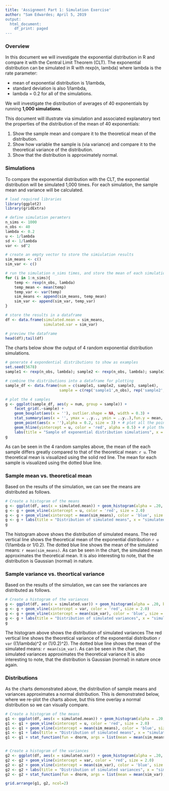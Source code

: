 ```yaml
---
title: 'Assignment Part 1: Simulation Exercise'
author: "Sam Edwardes; April 5, 2019
output:
  html_document:
    df_print: paged
---
```


### Overview
In this document we will investigate the exponential distribution in R and compare it with the Central Limit Theorem (CLT). The exponential distribution can be simulated in R with rexp(n, lambda) where lambda is the rate parameter:

- mean of exponential distribution is 1/lambda,
- standard deviation is also 1/lambda,
- lambda = 0.2 for all of the simulations. 

We will investigate the distribution of averages of 40 exponentials by running **1,000 simulations**.

This document will illustrate via simulation and associated explanatory text the properties of the distribution of the mean of 40 exponentials:

1. Show the sample mean and compare it to the theoretical mean of the distribution.
2. Show how variable the sample is (via variance) and compare it to the theoretical variance of the distribution.
3. Show that the distribution is approximately normal.

### Simulations
To compare the exponential distribution with the CLT, the exponential distribution will be simulated 1,000 times. For each simulation, the sample mean and variance will be calculated.


```r
# load required libraries
library(ggplot2)
library(gridExtra)
```


```r
# define simulation peramters
n_sims <- 1000
n_obs <- 40
lambda <- 0.2
u <- 1/lambda
sd <- 1/lambda
var <- sd^2

# create an empty vector to store the simiulation results
sim_means <- c()
sim_var <- c()

# run the simulation n_sims times, and store the mean of each simulation in the sim_means variable
for (i in 1:n_sims){
    temp <- rexp(n_obs, lambda)
    temp_mean <- mean(temp)
    temp_var <- var(temp)
    sim_means <- append(sim_means, temp_mean)
    sim_var <- append(sim_var, temp_var)
}

# store the results in a dataframe
df <- data.frame(simulated.mean = sim_means,
                 simulated.var = sim_var)

# preview the dataframe
head(df);tail(df)
```

The charts below show the output of 4 random exponential distribution simulations.
```r
# generate 4 expondential distributions to show as examples
set.seed(5678)
sample1 <- rexp(n_obs, lambda); sample2 <- rexp(n_obs, lambda); sample3 <- rexp(n_obs, lambda); sample4 <- rexp(n_obs, lambda)

# combine the distributions into a dataframe for plotting
sample_df <- data.frame(num = c(sample1, sample2, sample3, sample4),
                        sample = c(rep('sample1',n_obs), rep('sample2',n_obs), rep('sample3',n_obs), rep('sample4', n_obs)))

# plot the 4 samples
g <- ggplot(sample_df, aes(y = num, group = sample)) + 
    facet_grid(.~sample) +
    geom_boxplot(aes(x = ''), outlier.shape = NA, width = 0.3) + 
    stat_summary(aes(x = '', ymax = ..y.., ymin = ..y..),fun.y = mean, color='blue', geom="errorbar", linetype = "dashed") + # plot the actual means
    geom_point(aes(x = ''),alpha = 0.2, size = 3) + # plot all the points
    geom_hline(yintercept = u, color = 'red', alpha = 0.5) + # plot the theoretical mean
    labs(title = "Sample of exponential distribution simulations", x = 'samples')
g
```

As can be seen in the 4 random samples above, the mean of the each sample differs greatly compared to that of the theoretical mean: `r u`. The theoretical mean is visualized using the solid red line. The mean for each sample is visualized using the dotted blue line.

### Sample mean vs. theoretical mean
Based on the results of the simulation, we can see the means are distributed as follows.
```r
# Create a histogram of the means
g <- ggplot(df, aes(x = simulated.mean)) + geom_histogram(alpha = .20, binwidth=.3, colour = "black", aes(y = ..density..))
g <- g + geom_vline(xintercept = u, color = 'red', size = 2.0)
g <- g + geom_vline(xintercept = mean(sim_means), color = 'blue', size = 2.0, linetype = "dotted")
g <- g + labs(title = "Distribution of simulated means", x = "simulated mean")
g
```

The histogram above shows the distribution of simulated means. The red vertical line shows the theoretical mean of the exponential distribution `r u` (1/lambda or 1/0.2). The dotted blue line shows the mean of the simulated means: `r mean(sim_means)`. As can be seen in the chart, the simulated mean approximates the theoretical mean. It is also interesting to note, that the distribution is Gaussian (normal) in nature.

### Sample variance vs. theortical variance
Based on the results of the simulation, we can see the variances are distributed as follows.
```r
# Create a histogram of the variances
g <- ggplot(df, aes(x = simulated.var)) + geom_histogram(alpha = .20, binwidth=5, colour = "black", aes(y = ..density..))
g <- g + geom_vline(xintercept = var, color = 'red', size = 2.0)
g <- g + geom_vline(xintercept = mean(sim_var), color = 'blue', size = 2.0, linetype = "dotted")
g <- g + labs(title = "Distribution of simulated variances", x = "simulated variance")
g
```

The histogram above shows the distribution of simulated variances The red vertical line shows the theoretical variance of the exponential distribution `r var` ((1/lambda)^2 or (1/0.2)^2). The dotted blue line shows the mean of the simulated means: `r mean(sim_var)`. As can be seen in the chart, the simulated variances approximates the theoretical variance It is also interesting to note, that the distribution is Gaussian (normal) in nature once again.

### Distributions

As the charts demonstrated above, the distribution of sample means and variances approximates a normal distribution. This is demonstrated below, where we re-plot the charts above, but this time overlay a normal distribution so we can visually compare.
```r
# Create a histogram of the means
g1 <- ggplot(df, aes(x = simulated.mean)) + geom_histogram(alpha = .20, binwidth=.3, colour = "black", aes(y = ..density..))
g1 <- g1 + geom_vline(xintercept = u, color = 'red', size = 2.0)
g1 <- g1 + geom_vline(xintercept = mean(sim_means), color = 'blue', size = 2.0, linetype = "dotted")
g1 <- g1 + labs(title = "Distribution of simulated means", x = "simulated mean")
g1 <- g1 + stat_function(fun = dnorm, args = list(mean = mean(sim_means), sd = sd(sim_means)))


# Create a histogram of the variances
g2 <- ggplot(df, aes(x = simulated.var)) + geom_histogram(alpha = .20, binwidth=5, colour = "black", aes(y = ..density..))
g2 <- g2 + geom_vline(xintercept = var, color = 'red', size = 2.0)
g2 <- g2 + geom_vline(xintercept = mean(sim_var), color = 'blue', size = 2.0, linetype = "dotted")
g2 <- g2 + labs(title = "Distribution of simulated variances", x = "simulated variance")
g2 <- g2 + stat_function(fun = dnorm, args = list(mean = mean(sim_var), sd = sd(sim_var)))

grid.arrange(g1, g2, ncol=2)
```